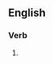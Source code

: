 ==English==

===Verb===
{{head|en|present participle}}

# {{present participle of|desensitize|lang=en|nocat=1}}